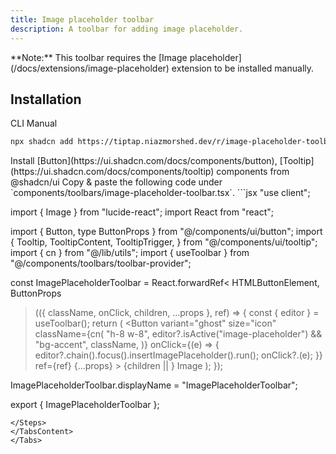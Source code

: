 ```yaml
---
title: Image placeholder toolbar
description: A toolbar for adding image placeholder.
---
```


<Callout>
**Note:** This toolbar requires the [Image placeholder](/docs/extensions/image-placeholder) extension to be installed manually.
</Callout>


<ComponentPreview name="image-placeholder-toolbar-example" />

## Installation

<Tabs defaultValue="cli">

<TabsList>
  <TabsTrigger value="cli">CLI</TabsTrigger>
  <TabsTrigger value="manual">Manual</TabsTrigger>
</TabsList>
<TabsContent value="cli">

```bash
npx shadcn add https://tiptap.niazmorshed.dev/r/image-placeholder-toolbar.json
```
</TabsContent>
<TabsContent value="manual">
<Steps>
<Step>Install [Button](https://ui.shadcn.com/docs/components/button), [Tooltip](https://ui.shadcn.com/docs/components/tooltip) components from @shadcn/ui</Step>
<Step>Copy & paste the following code under `components/toolbars/image-placeholder-toolbar.tsx`.</Step>
```jsx
"use client";

import { Image } from "lucide-react";
import React from "react";

import { Button, type ButtonProps } from "@/components/ui/button";
import {
	Tooltip,
	TooltipContent,
	TooltipTrigger,
} from "@/components/ui/tooltip";
import { cn } from "@/lib/utils";
import { useToolbar } from "@/components/toolbars/toolbar-provider";

const ImagePlaceholderToolbar = React.forwardRef<
	HTMLButtonElement,
	ButtonProps
>(({ className, onClick, children, ...props }, ref) => {
	const { editor } = useToolbar();
	return (
		<Tooltip>
			<TooltipTrigger asChild>
				<Button
					variant="ghost"
					size="icon"
					className={cn(
						"h-8 w-8",
						editor?.isActive("image-placeholder") && "bg-accent",
						className,
					)}
					onClick={(e) => {
						editor?.chain().focus().insertImagePlaceholder().run();
						onClick?.(e);
					}}
					ref={ref}
					{...props}
				>
					{children || <Image className="h-4 w-4" />}
				</Button>
			</TooltipTrigger>
			<TooltipContent>
				<span>Image</span>
			</TooltipContent>
		</Tooltip>
	);
});

ImagePlaceholderToolbar.displayName = "ImagePlaceholderToolbar";

export { ImagePlaceholderToolbar };

```
</Steps>
</TabsContent>
</Tabs>
